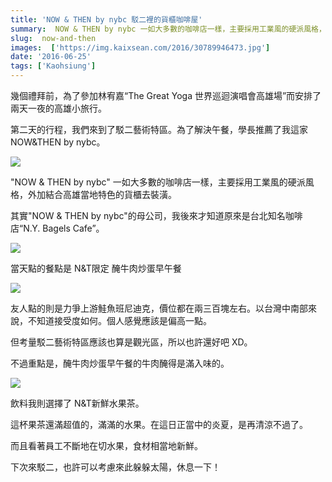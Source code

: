 ```yaml
---
title: 'NOW & THEN by nybc 駁二裡的貨櫃咖啡屋'
summary:  NOW & THEN by nybc 一如大多數的咖啡店一樣，主要採用工業風的硬派風格，外加結合高雄當地特色的貨櫃去裝潢。
slug:  now-and-then
images:  ['https://img.kaixsean.com/2016/30789946473.jpg']
date: '2016-06-25'
tags: ['Kaohsiung']
---
```

幾個禮拜前，為了參加林宥嘉“The Great Yoga 世界巡迴演唱會高雄場”而安排了兩天一夜的高雄小旅行。

第二天的行程，我們來到了駁二藝術特區。為了解決午餐，學長推薦了我這家 NOW&THEN by nybc。

![](https://img.kaixsean.com/2016/30789946473.jpg)

"NOW & THEN by nybc" 一如大多數的咖啡店一樣，主要採用工業風的硬派風格，外加結合高雄當地特色的貨櫃去裝潢。

其實"NOW & THEN by nybc"的母公司，我後來才知道原來是台北知名咖啡店“N.Y. Bagels Cafe”。

![](https://img.kaixsean.com/2016/31600038415.jpg)

當天點的餐點是 N&T限定 醃牛肉炒蛋早午餐 

![](https://img.kaixsean.com/2016/31452961912.jpg)

友人點的則是力爭上游鮭魚班尼迪克，價位都在兩三百塊左右。以台灣中南部來說，不知道接受度如何。個人感覺應該是偏高一點。

但考量駁二藝術特區應該也算是觀光區，所以也許還好吧 XD。

不過重點是，醃牛肉炒蛋早午餐的牛肉醃得是滿入味的。

![](https://img.kaixsean.com/2016/31227199340.jpg)

飲料我則選擇了 N&T新鮮水果茶。

這杯果茶還滿超值的，滿滿的水果。在這日正當中的炎夏，是再清涼不過了。

而且看著員工不斷地在切水果，食材相當地新鮮。

下次來駁二，也許可以考慮來此躲躲太陽，休息一下！
